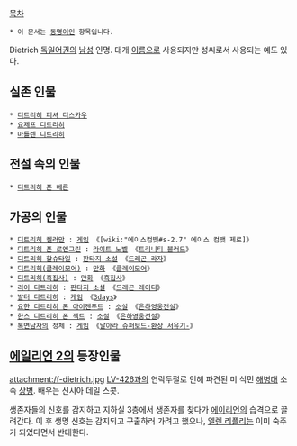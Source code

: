 [[목차]]
 * 이 문서는 [[동명이인]] 항목입니다.

Dietrich
[[독일어]]권의 [[남성]] 인명. 대개 [[이름]]으로 사용되지만 성씨로서 사용되는 예도 있다.

== 실존 인물 ==
 * [[디트리히 피셔 디스카우]]
 * [[요제프 디트리히]]
 * [[마를렌 디트리히]]
== 전설 속의 인물 ==
 * [[디트리히 폰 베른]]
== 가공의 인물 ==
 * [[디트리히 켈러만]] : [[게임]] 《[wiki:"에이스컴뱃#s-2.7" 에이스 컴뱃 제로]》
 * [[디트리히 폰 로엔그린]] : [[라이트 노벨]] 《[[트리니티 블러드]]》
 * [[디트리히 할슈타일]] : [[판타지 소설]] 《[[드래곤 라자]]》
 * [[디트리히(클레이모어)]] : [[만화]] 《[[클레이모어]]》
 * [[디트리히(흑집사)]] : [[만화]] 《[[흑집사]]》
 * [[리이 디트리히]] : [[판타지 소설]] 《[[드래곤 레이디]]》
 * [[발터 디트리히]] : [[게임]] 《[[3days]]》
 * [[요한 디트리히 폰 아이젠푸트]] : [[소설]] 《[[은하영웅전설]]》
 * [[한스 디트리히 폰 젝트]] : [[소설]] 《[[은하영웅전설]]》
 * [[복면남자]]의 정체 : [[게임]] 《[[날아라 슈퍼보드-환상 서유기-]]》

== [[에일리언 2]]의 등장인물 ==
attachment:/f-dietrich.jpg
[[LV-426]]과의 연락두절로 인해 파견된 미 식민 [[해병대]] 소속 [[상병]]. 배우는 신시아 데일 스콧.

생존자들의 신호를 감지하고 지하실 3층에서 생존자를 찾다가 [[에이리언]]의 습격으로 끌려간다. 이 후 생명 신호는 감지되고 구출하러 가려고 했으나, [[엘렌 리플리]]는 이미 숙주가 되었다면서 반대한다.  
